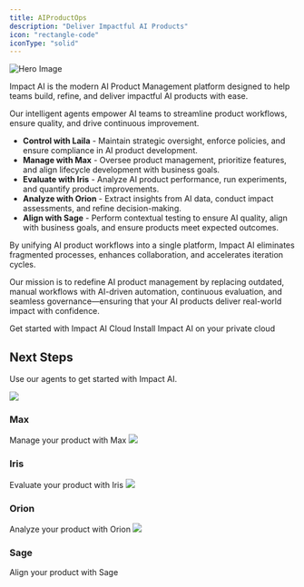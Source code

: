 ```yaml
---
title: AIProductOps
description: "Deliver Impactful AI Products"
icon: "rectangle-code"
iconType: "solid"
---
```


<div className="relative inline-block">
  <img
    className="relative rounded-xl"
    src="/images/intro.png"
    alt="Hero Image"
    style={{
      boxShadow: `
        0 0 3px 1px rgba(0, 0, 255, 0.5),
        0 0 3px 1px rgba(0, 255, 0, 0.5),
        0 0 3px 1px rgba(255, 255, 0, 0.5),
        0 0 3px 1px rgba(128, 0, 128, 0.5)
      `
    }}
  />
</div>

Impact AI is the modern AI Product Management platform designed to help teams build, refine, and deliver impactful AI products with ease.

Our intelligent agents empower AI teams to streamline product workflows, ensure quality, and drive continuous improvement.

- **Control with Laila** - Maintain strategic oversight, enforce policies, and ensure compliance in AI product development.
- **Manage with Max** - Oversee product management, prioritize features, and align lifecycle development with business goals.
- **Evaluate with Iris** - Analyze AI product performance, run experiments, and quantify product improvements.
- **Analyze with Orion** - Extract insights from AI data, conduct impact assessments, and refine decision-making.
- **Align with Sage** - Perform contextual testing to ensure AI quality, align with business goals, and ensure products meet expected outcomes.

By unifying AI product workflows into a single platform, Impact AI eliminates fragmented processes, enhances collaboration, and accelerates iteration cycles.

Our mission is to redefine AI product management by replacing outdated, manual workflows with AI-driven automation, continuous evaluation, and seamless governance—ensuring that your AI products deliver real-world impact with confidence.

<CardGroup cols={2}>
  <Card
    title="Impact AI Cloud"
    icon="pen-to-square"
    href="https://mintlify.com/docs/setup-impact"
  >
    Get started with Impact AI Cloud
  </Card>
  <Card
    title="Private Cloud"
    icon="image"
    href="https://mintlify.com/docs/setup-private"
  >
    Install Impact AI on your private cloud
  </Card>
</CardGroup>

## Next Steps

Use our agents to get started with Impact AI.

<CardGroup cols={2}>
  <Card
    href="https://mintlify.com/docs/settings/global"
  >
    <img 
      src="/images/agent_laila.png" 
      style={{ width: '32px', height: '32px', marginBottom: '16px' }}
    />
    <h3 style={{ fontWeight: 'bold', fontSize: '1.25rem', marginBottom: '8px' }}>Max</h3>
    Manage your product with Max
  </Card>
  <Card
    href="https://mintlify.com/docs/api-playground/openapi"
  >
    <img 
      src="/images/agent_iris.png" 
      style={{ width: '32px', height: '32px', marginBottom: '16px' }}
    />
    <h3 style={{ fontWeight: 'bold', fontSize: '1.25rem', marginBottom: '8px' }}>Iris</h3>
    Evaluate your product with Iris
  </Card>
  <Card
    href="https://mintlify.com/docs/content/components/accordions"
  >
    <img 
      src="/images/agent_orion.png" 
      style={{ width: '32px', height: '32px', marginBottom: '16px' }}
    />
    <h3 style={{ fontWeight: 'bold', fontSize: '1.25rem', marginBottom: '8px' }}>Orion</h3>
    Analyze your product with Orion
  </Card>
  <Card
    href="https://mintlify.com/customers"
  >
    <img 
      src="/images/agent_sage.png" 
      style={{ width: '32px', height: '32px', marginBottom: '16px' }}
    />
    <h3 style={{ fontWeight: 'bold', fontSize: '1.25rem', marginBottom: '8px' }}>Sage</h3>
    Align your product with Sage
  </Card>
</CardGroup>
